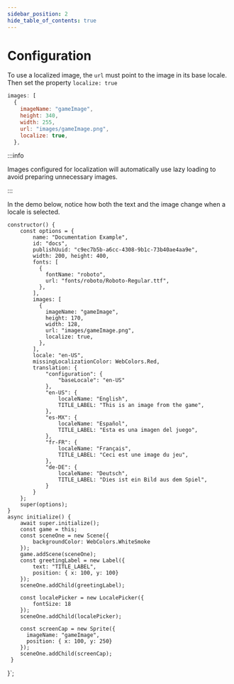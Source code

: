 ```yaml
---
sidebar_position: 2
hide_table_of_contents: true
---
```



# Configuration

To use a localized image, the `url` must point to the image in its base locale. Then set the property `localize: true`

```js
images: [
  {
    imageName: "gameImage",
    height: 340,
    width: 255,
    url: "images/gameImage.png",
    localize: true,
  },
```

:::info 

Images configured for localization will automatically use lazy loading to avoid preparing unnecessary images.

:::

In the demo below, notice how both the text and the image change when a locale is selected.


    constructor() {
        const options = {
            name: "Documentation Example",
            id: "docs",
            publishUuid: "c9ec7b5b-a6cc-4308-9b1c-73b40ae4aa9e",
            width: 200, height: 400,
            fonts: [
              {
                fontName: "roboto",
                url: "fonts/roboto/Roboto-Regular.ttf",
              },
            ],
            images: [
              {
                imageName: "gameImage",
                height: 170,
                width: 128,
                url: "images/gameImage.png",
                localize: true,
              },
            ],
            locale: "en-US",
            missingLocalizationColor: WebColors.Red,
            translation: {
                "configuration": {
                    "baseLocale": "en-US"
                },
                "en-US": {
                    localeName: "English",
                    TITLE_LABEL: "This is an image from the game",
                },
                "es-MX": {
                    localeName: "Español",
                    TITLE_LABEL: "Esta es una imagen del juego",
                },
                "fr-FR": {
                    localeName: "Français",
                    TITLE_LABEL: "Ceci est une image du jeu",
                },
                "de-DE": {
                    localeName: "Deutsch",
                    TITLE_LABEL: "Dies ist ein Bild aus dem Spiel",
                }
            }
        };
        super(options);
    }
    async initialize() {
        await super.initialize();
        const game = this;
        const sceneOne = new Scene({
            backgroundColor: WebColors.WhiteSmoke
        });
        game.addScene(sceneOne);
        const greetingLabel = new Label({
            text: "TITLE_LABEL",
            position: { x: 100, y: 100}
        });
        sceneOne.addChild(greetingLabel);
 
        const localePicker = new LocalePicker({
            fontSize: 18
        });
        sceneOne.addChild(localePicker);

        const screenCap = new Sprite({
          imageName: "gameImage",
          position: { x: 100, y: 250}
        });
        sceneOne.addChild(screenCap);
     }
}`;

<CodeExample code={code} template={template} console="true"/>

